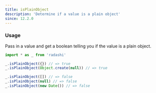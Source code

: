 ```yaml
---
title: isPlainObject
description: 'Determine if a value is a plain object'
since: 12.2.0
---
```


### Usage

Pass in a value and get a boolean telling you if the value is a plain object.

```ts
import * as _ from 'radashi'

_.isPlainObject({}) // => true
_.isPlainObject(Object.create(null)) // => true

_.isPlainObject([]) // => false
_.isPlainObject(null) // => false
_.isPlainObject(new Date()) // => false
```
